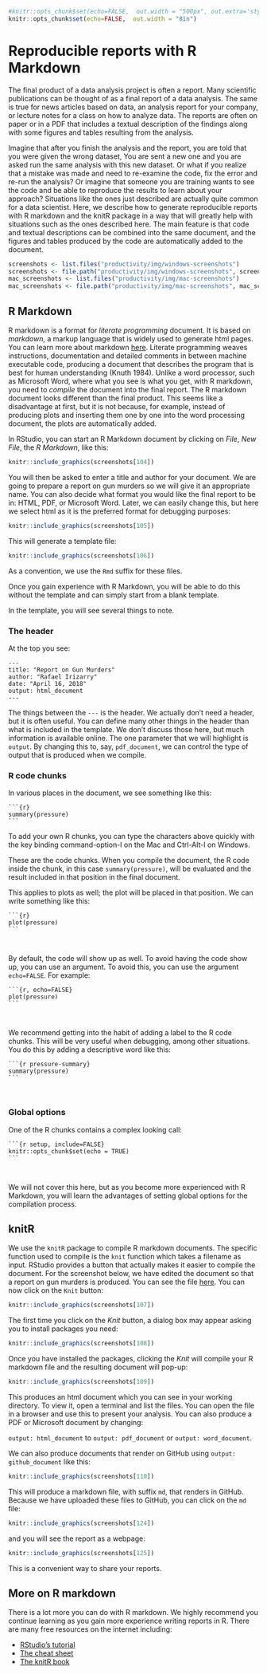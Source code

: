 ```r
#knitr::opts_chunk$set(echo=FALSE,  out.width = "500px", out.extra='style="display: block; margin-left: auto; margin-right: auto; background-color: #000; padding:3px;"')
knitr::opts_chunk$set(echo=FALSE,  out.width = "8in")
```

# Reproducible reports with R Markdown

The final product of a data analysis project is often a report. Many scientific publications can be thought of as a final report of a data analysis. The same is true for news articles based on data, an analysis report for your company, or lecture notes for a class on how to analyze data. The reports are often on paper or in a PDF that includes a textual description of the findings along with some figures and tables resulting from the analysis. 

Imagine that after you finish the analysis and the report, you are told that you were given the wrong dataset, You are sent a new one and you are asked run the same analysis with this new dataset. Or what if you realize that a mistake was made and need to re-examine the code, fix the error and re-run the analysis? Or imagine that someone you are training wants to see the code and be able to reproduce the results to learn about your approach? Situations like the ones just described are actually quite common for a data scientist. Here, we describe how to generate reproducible reports with R markdown and the knitR package in a way that will greatly help with situations such as the ones described here. The main feature is that code and textual descriptions can be combined into the same document, and the figures and tables produced by the code are automatically added to the document. 


```r
screenshots <- list.files("productivity/img/windows-screenshots")
screenshots <- file.path("productivity/img/windows-screenshots", screenshots)
mac_screenshots <- list.files("productivity/img/mac-screenshots")
mac_screenshots <- file.path("productivity/img/mac-screenshots", mac_screenshots)
```


## R Markdown

R markdown is a format for _literate programming_ document. It is based on _markdown_, a markup language that is widely used to generate html pages. You can learn more about markdown [here](https://www.markdowntutorial.com/). Literate programming weaves instructions, documentation and detailed comments in between machine executable code, producing a document that describes the program that is best for human understanding (Knuth 1984). Unlike a word processor, such as Microsoft Word, where what you see is what you get, with R markdown, you need to _compile_ the document into the final report. The R markdown document looks different than the final product. This seems like a disadvantage at first, but it is not because, for example, instead of producing plots and inserting them one by one into the word processing document, the plots are automatically added. 

In RStudio, you can start an R Markdown document by clicking on _File_, _New File_, the _R Markdown_, like this:

```r
knitr::include_graphics(screenshots[104]) 
```

You will then be asked to enter a title and author for your document. We are going to prepare a report on gun murders so we will give it an appropriate name. You can also decide what format you would like the final report to be in: HTML, PDF, or Microsoft Word. Later, we can easily change this, but here we select html as it is the preferred format for debugging purposes:

```r
knitr::include_graphics(screenshots[105]) 
```

This will generate a template file:

```r
knitr::include_graphics(screenshots[106]) 
```

As a convention, we use the `Rmd` suffix for these files.

Once you gain experience with R Markdown, you will be able to do this without the template and can simply start from a blank template.

In the template, you will see several things to note.


### The header

At the top you see:

```
---
title: "Report on Gun Murders"
author: "Rafael Irizarry"
date: "April 16, 2018"
output: html_document
---
```

The things between the `---` is the header. We actually don't need a header, but it is often useful. You can define many other things in the header than what is included in the template. We don't discuss those here, but much information is available online. The one parameter that we will highlight is `output`. By changing this to, say, `pdf_document`, we can control the type of output that is produced when we compile. 

### R code chunks

In various places in the document, we see something like this:

<pre><code>```{r}
summary(pressure)
```
</code></pre>

To add your own R chunks, you can type the characters above quickly with the key binding command-option-I on the Mac and Ctrl-Alt-I on Windows.

These are the code chunks. When you compile the document, the R code inside the chunk, in this case `summary(pressure)`, will be evaluated and the result included in that position in the final document. 

This applies to plots as well; the plot will be placed in that position. We can write something like this:

<pre><code>```{r} 
plot(pressure)
```
</pre></code>


By default, the code will show up as well. To avoid having the code show up, you can use an argument. To avoid this, you can use the argument `echo=FALSE`. For example:

<pre><code>```{r, echo=FALSE} 
plot(pressure)
```
</pre></code>

We recommend getting into the habit of adding a label to the R code chunks. This will be very useful when debugging, among other situations. You do this by adding a descriptive word like this:

<pre><code>```{r pressure-summary} 
summary(pressure)
```
</pre></code>

### Global options

One of the R chunks contains a complex looking call:


<pre><code>```{r setup, include=FALSE}
knitr::opts_chunk$set(echo = TRUE)
```
</pre></code>

We will not cover this here, but as you become more experienced with R Markdown, you will learn the advantages of setting global options for the compilation process.


## knitR

We use the `knitR` package to compile R markdown documents. The specific function used to compile is the `knit` function which takes a filename as input.  RStudio provides a button that actually makes it easier to compile the document. For the screenshot below, we have edited the document so that a report on gun murders is produced. You can see the file [here](https://raw.githubusercontent.com/rairizarry/murders/master/report.Rmd). You can now click on the `Knit` button:

```r
knitr::include_graphics(screenshots[107]) 
```


The first time you click on the _Knit_ button, a dialog box may appear asking you to install packages you need:

```r
knitr::include_graphics(screenshots[108]) 
```


Once you have installed the packages, clicking the _Knit_ will compile your R markdown file and the resulting document will pop-up:

```r
knitr::include_graphics(screenshots[109]) 
```

This produces an html document which you can see in your working directory. To view it, open a terminal and list the files. You can open the file in a browser and use this to present your analysis. You can also produce a PDF or Microsoft document by changing: 

`output: html_document` to `output: pdf_document` or `output: word_document`. 

We can also produce documents that render on GitHub using `output: github_document` like this:


```r
knitr::include_graphics(screenshots[110]) 
```

This will produce a markdown file, with suffix `md`, that renders in GitHub. Because we have uploaded these files to GitHub, you can click on the `md` file:


```r
knitr::include_graphics(screenshots[124]) 
```

and you will see the report as a webpage:


```r
knitr::include_graphics(screenshots[125]) 
```

This is a convenient way to share your reports.


## More on R markdown

There is a lot more you can do with R markdown. We highly recommend you continue learning as you gain more experience writing reports in R. There are many free resources on the internet including:

* [RStudio's tutorial](https://rmarkdown.rstudio.com)
* [The cheat sheet](https://www.rstudio.com/wp-content/uploads/2015/02/rmarkdown-cheatsheet.pdf)
* [The knitR book](https://yihui.name/knitr/)


